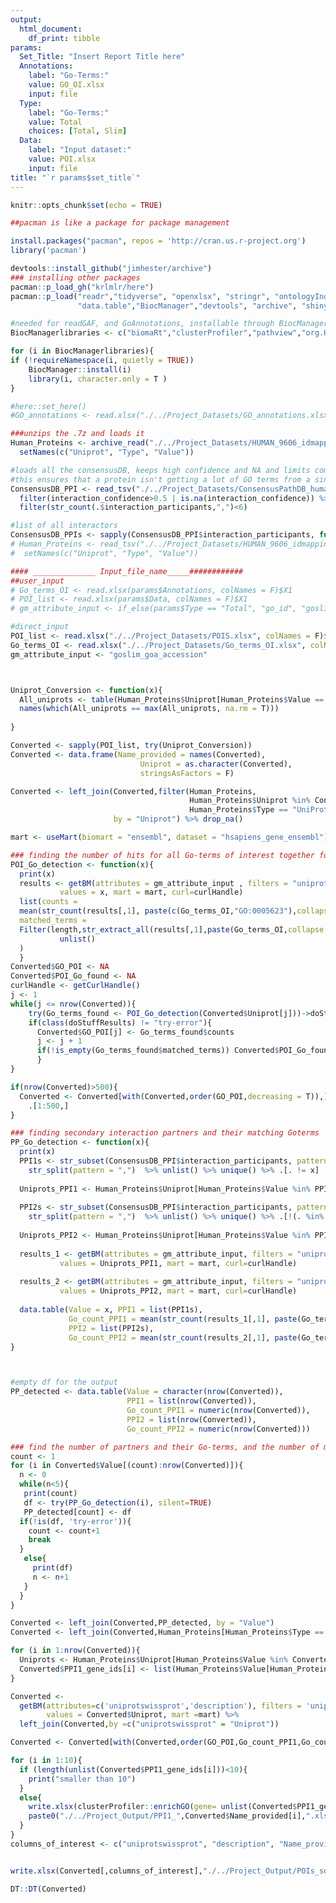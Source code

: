 ```yaml
---
output:
  html_document:
    df_print: tibble
params:
  Set_Title: "Insert Report Title here"
  Annotations:
    label: "Go-Terms:"
    value: GO_OI.xlsx
    input: file
  Type:
    label: "Go-Terms:"
    value: Total
    choices: [Total, Slim]
  Data: 
    label: "Input dataset:"
    value: POI.xlsx
    input: file
title: "`r params$set_title`"
---
```




```r
knitr::opts_chunk$set(echo = TRUE)
```
```r
##pacman is like a package for package management

install.packages("pacman", repos = 'http://cran.us.r-project.org')
library('pacman')

devtools::install_github("jimhester/archive")
### installing other packages
pacman::p_load_gh("krlmlr/here")
pacman::p_load("readr","tidyverse", "openxlsx", "stringr", "ontologyIndex", "biomaRt",
               "data.table","BiocManager","devtools", "archive", "shiny","DT", "RCurl")

#needed for readGAF, and GoAnnotations, installable through BiocManager
BiocManagerlibraries <- c("biomaRt","clusterProfiler","pathview","org.Hs.eg.db")

for (i in BiocManagerlibraries){
if (!requireNamespace(i, quietly = TRUE))
    BiocManager::install(i)
    library(i, character.only = T )
}
```

```r
#here::set_here()
#GO_annotations <- read.xlsx("./../Project_Datasets/GO_annotations.xlsx")

###unzips the .7z and loads it
Human_Proteins <- archive_read("./../Project_Datasets/HUMAN_9606_idmapping.7z")%>% read_tsv(col_names = FALSE) %>% 
  setNames(c("Uniprot", "Type", "Value"))

#loads all the consensusDB, keeps high confidence and NA and limits complexes to size 5
#this ensures that a protein isn't getting a lot of GO terms from a single complex
ConsensusDB_PPI <- read_tsv("./../Project_Datasets/ConsensusPathDB_human_PPI") %>% 
  filter(interaction_confidence>0.5 | is.na(interaction_confidence)) %>%
  filter(str_count(.$interaction_participants,",")<6)

#list of all interactors
ConsensusDB_PPIs <- sapply(ConsensusDB_PPI$interaction_participants, function(x) str_split(x, pattern = ","))
# Human_Proteins <- read_tsv("./../Project_Datasets/HUMAN_9606_idmapping.dat", col_names = FALSE) %>%
#  setNames(c("Uniprot", "Type", "Value"))
```

```r
#### ______________ Input_file_name_____############
##user_input
# Go_terms_OI <- read.xlsx(params$Annotations, colNames = F)$X1
# POI_list <- read.xlsx(params$Data, colNames = F)$X1
# gm_attribute_input <- if_else(params$Type == "Total", "go_id", "goslim_goa_accession")

#direct_input
POI_list <- read.xlsx("./../Project_Datasets/POIS.xlsx", colNames = F)$X1
Go_terms_OI <- read.xlsx("./../Project_Datasets/Go_terms_OI.xlsx", colNames = F)$X1
gm_attribute_input <- "goslim_goa_accession"



Uniprot_Conversion <- function(x){
  All_uniprots <- table(Human_Proteins$Uniprot[Human_Proteins$Value == x]) 
  names(which(All_uniprots == max(All_uniprots, na.rm = T)))
  
}

Converted <- sapply(POI_list, try(Uniprot_Conversion))
Converted <- data.frame(Name_provided = names(Converted), 
                             Uniprot = as.character(Converted),
                             stringsAsFactors = F)

Converted <- left_join(Converted,filter(Human_Proteins, 
                                        Human_Proteins$Uniprot %in% Converted$Uniprot &
                                        Human_Proteins$Type == "UniProtKB-ID"), 
                       by = "Uniprot") %>% drop_na()


```

```r
mart <- useMart(biomart = "ensembl", dataset = "hsapiens_gene_ensembl")

### finding the number of hits for all Go-terms of interest together for each protein in the list
POI_Go_detection <- function(x){
  print(x)
  results <- getBM(attributes = gm_attribute_input , filters = "uniprotswissprot",
           values = x, mart = mart, curl=curlHandle)
  list(counts =
  mean(str_count(results[,1], paste(c(Go_terms_OI,"GO:0005623"),collapse = "|")), na.rm = T),
  matched_terms = 
  Filter(length,str_extract_all(results[,1],paste(Go_terms_OI,collapse = "|")))%>% 
           unlist()
  )
  }
Converted$GO_POI <- NA
Converted$POI_Go_found <- NA
curlHandle <- getCurlHandle()
j <- 1
while(j <= nrow(Converted)){
    try(Go_terms_found <- POI_Go_detection(Converted$Uniprot[j]))->doStuffResults
    if(class(doStuffResults) != "try-error"){
      Converted$GO_POI[j] <- Go_terms_found$counts
      j <- j + 1
      if(!is_empty(Go_terms_found$matched_terms)) Converted$POI_Go_found[j] <- Go_terms_found$matched_terms
      }
}

if(nrow(Converted)>500){
  Converted <- Converted[with(Converted,order(GO_POI,decreasing = T)),]%>%
    .[1:500,]
}

### finding secondary interaction partners and their matching Goterms
PP_Go_detection <- function(x){
  print(x)
  PPI1s <- str_subset(ConsensusDB_PPI$interaction_participants, pattern = x) %>%
    str_split(pattern = ",")  %>% unlist() %>% unique() %>% .[. != x]
  
  Uniprots_PPI1 <- Human_Proteins$Uniprot[Human_Proteins$Value %in% PPI1s]
  
  PPI2s <- str_subset(ConsensusDB_PPI$interaction_participants, pattern = paste(PPI1s,collapse="|")) %>%
    str_split(pattern = ",")  %>% unlist() %>% unique() %>% .[!(. %in% PPI1s)]
  
  Uniprots_PPI2 <- Human_Proteins$Uniprot[Human_Proteins$Value %in% PPI2s]
  
  results_1 <- getBM(attributes = gm_attribute_input, filters = "uniprotswissprot",
           values = Uniprots_PPI1, mart = mart, curl=curlHandle)
  
  results_2 <- getBM(attributes = gm_attribute_input, filters = "uniprotswissprot",
           values = Uniprots_PPI2, mart = mart, curl=curlHandle)
  
  data.table(Value = x, PPI1 = list(PPI1s),
             Go_count_PPI1 = mean(str_count(results_1[,1], paste(Go_terms_OI,collapse = "|")), na.rm=T),
             PPI2 = list(PPI2s), 
             Go_count_PPI2 = mean(str_count(results_2[,1], paste(Go_terms_OI,collapse = "|")), na.rm =T))
}



#empty df for the output
PP_detected <- data.table(Value = character(nrow(Converted)), 
                          PPI1 = list(nrow(Converted)), 
                          Go_count_PPI1 = numeric(nrow(Converted)),
                          PPI2 = list(nrow(Converted)), 
                          Go_count_PPI2 = numeric(nrow(Converted)))

### find the number of partners and their Go-terms, and the number of match
count <- 1
for (i in Converted$Value[(count):nrow(Converted)]){
  n <- 0
  while(n<5){
   print(count)
   df <- try(PP_Go_detection(i), silent=TRUE)
   PP_detected[count] <- df
  if(!is(df, 'try-error')){
    count <- count+1
    break
  }
   else{
     print(df)
     n <- n+1
   }
  }
}

Converted <- left_join(Converted,PP_detected, by = "Value")
Converted <- left_join(Converted,Human_Proteins[Human_Proteins$Type == "GeneID",c(1,3)],  by = 'Uniprot')

for (i in 1:nrow(Converted)){
  Uniprots <- Human_Proteins$Uniprot[Human_Proteins$Value %in% Converted$PPI1[[i]]] 
  Converted$PPI1_gene_ids[i] <- list(Human_Proteins$Value[Human_Proteins$Uniprot %in% Uniprots & Human_Proteins$Type == "GeneID"])
}

Converted <- 
  getBM(attributes=c('uniprotswissprot','description'), filters = 'uniprotswissprot',
        values = Converted$Uniprot, mart =mart) %>%
  left_join(Converted,by =c("uniprotswissprot" = "Uniprot"))

Converted <- Converted[with(Converted,order(GO_POI,Go_count_PPI1,Go_count_PPI2, decreasing = T)),]

for (i in 1:10){
  if (length(unlist(Converted$PPI1_gene_ids[i]))<10){
    print("smaller than 10")
  }
  else{
    write.xlsx(clusterProfiler::enrichGO(gene= unlist(Converted$PPI1_gene_ids[i]),OrgDb='org.Hs.eg.db',qvalueCutoff = 0.05)@result,
    paste0("./../Project_Output/PPI1_",Converted$Name_provided[i],".xlsx"))
  }
}
columns_of_interest <- c("uniprotswissprot", "description", "Name_provided", "GO_POI", "POI_Go_found", "PPI1", "Go_count_PPI1", "PPI2", "Go_count_PPI2") 


write.xlsx(Converted[,columns_of_interest],"./../Project_Output/POIs_sorted.xlsx")
```

```r
DT::DT(Converted)
```

